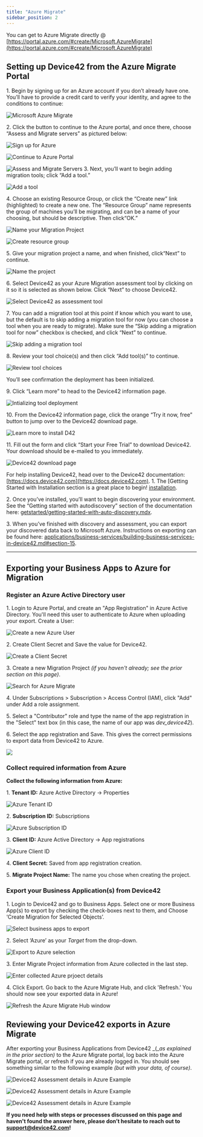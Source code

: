 ```yaml
---
title: "Azure Migrate"
sidebar_position: 2
---
```


You can get to Azure Migrate directly @ [https://portal.azure.com/#create/Microsoft.AzureMigrate](https://portal.azure.com/#create/Microsoft.AzureMigrate)

## Setting up Device42 from the Azure Migrate Portal

1\. Begin by signing up for an Azure account if you don’t already have one. You’ll have to provide a credit card to verify your identity, and agree to the conditions to continue: 

![Microsoft Azure Migrate](/assets/images/azure_migrate_start_free.png)

2\. Click the button to continue to the Azure portal, and once there, choose “Assess and Migrate servers” as pictured below: 

![Sign up for Azure](/assets/images/agree_step_2b.png) 

![Continue to Azure Portal](/assets/images/Continue_to_Azure_Portal-3.png) 

![Assess and Migrate Servers](/assets/images/Assess_and_migrate_servers-4.png) 3. Next, you’ll want to begin adding migration tools; click “Add a tool.” 

![Add a tool](/assets/images/add_tool-5.png)

4\. Choose an existing Resource Group, or click the “Create new” link (highlighted) to create a new one. The “Resource Group” name represents the group of machines you’ll be migrating, and can be a name of your choosing, but should be descriptive. Then click“OK.” 

![Name your Migration Project](/assets/images/add_a_tool-5.1.png) 

![Create resource group](/assets/images/add_a_tool-create-resource-group-5.2.png)

5\. Give your migration project a name, and when finished, click“Next” to continue. 

![Name the project](/assets/images/name_migration_project_5.3.png)

6\. Select Device42 as your Azure Migration assessment tool by clicking on it so it is selected as shown below. Click “Next” to choose Device42. 

![Select Device42 as assessment tool](/assets/images/add_tool_select_D42-6.png)

7\. You can add a migration tool at this point if know which you want to use, but the default is to skip adding a migration tool for now (you can choose a tool when you are ready to migrate). Make sure the “Skip adding a migration tool for now” checkbox is checked, and click “Next” to continue. 

![Skip adding a migration tool](/assets/images/add_tool_skip_migration-6.1.png)

8\. Review your tool choice(s) and then click “Add tool(s)” to continue. 

![Review tool choices](/assets/images/review_add_tool-6.2.png)

You’ll see confirmation the deployment has been initialized.

9\. Click “Learn more” to head to the Device42 information page. 

![Intializing tool deployment](/assets/images/initializing_deployment-7.png)

10\. From the Device42 information page, click the orange “Try it now, free” button to jump over to the Device42 download page. 

![Learn more to install D42](/assets/images/Install_d42_trial-8.png)

11\. Fill out the form and click “Start your Free Trial” to download Device42. Your download should be e-mailed to you immediately. 

![Device42 download page](/assets/images/Click_for_D42_Download_FINAL.png)

For help installing Device42, head over to the Device42 documentation: [https://docs.device42.com](https://docs.device42.com). 1. The [Getting Started with Installation section is a great place to begin! [installation](getstarted/installation/index.mdx).

2\. Once you’ve installed, you’ll want to begin discovering your environment. See the “Getting started with autodiscovery” section of the documentation here: [getstarted/getting-started-with-auto-discovery.mdx](/getstarted/getting-started-with-auto-discovery.mdx).

3\. When you’ve finished with discovery and assessment, you can export your discovered data back to Microsoft Azure. Instructions on exporting can be found here: [applications/business-services/building-business-services-in-device42.md#section-15](apps/business-services/building-business-services-in-device42.mdx#section-15).

* * *

## Exporting your Business Apps to Azure for Migration

### Register an Azure Active Directory user

1\. Login to Azure Portal, and create an "App Registration" in Azure Active Directory. You'll need this user to authenticate to Azure when uploading your export. Create a User:

![Create a new Azure User](/assets/images/register_an_application.png)

2\. Create Client Secret and Save the value for Device42.

![Create a Client Secret](/assets/images/certificates_and_secrets.png)

3\. Create a new Migration Project _(if you haven't already; see the prior section on this page)_.

![Search for Azure Migrate](/assets/images/search_azure_migrate.png)

4\. Under Subscriptions > Subscription > Access Control (IAM), click "Add" under Add a role assignment.

5\. Select a "Contributor" role and type the name of the app registration in the "Select" text box (in this case, the name of our app was _dev\_device42_).

6\. Select the app registration and Save. This gives the correct permissions to export data from Device42 to Azure.

![](/assets/images/Azure-Migrate_Add-Role-Assignment_App-Name.png)

### Collect required information from Azure

**Collect the following information from Azure:**

1\. **Tenant ID:** Azure Active Directory -> Properties

![Azure Tenant ID](/assets/images/Tenant_ID.png)

2\. **Subscription ID:** Subscriptions

![Azure Subscription ID](/assets/images/subscription_ID.png)

3\. **Client ID:** Azure Active Directory -> App registrations

![Azure Client ID](/assets/images/Client_ID.png)

4\. **Client Secret:** Saved from app registration creation.

5\. **Migrate Project Name:** The name you chose when creating the project.

### Export your Business Application(s) from Device42

1\. Login to Device42 and go to Business Apps. Select one or more Business App(s) to export by checking the check-boxes next to them, and Choose ‘Create Migration for Selected Objects’.

![Select business apps to export](/assets/images/Business_app_selection.png)

2\. Select ‘Azure’ as your _Target_ from the drop-down.

![Export to Azure selection](/assets/images/Export_Business_Apps.png)

3\. Enter Migrate Project information from Azure collected in the last step.

![Enter collected Azure prjoect details](/assets/images/Enter_project_Details.png)

4\. Click Export. Go back to the Azure Migrate Hub, and click 'Refresh.' You should now see your exported data in Azure!

![Refresh the Azure Migrate Hub window](/assets/images/Azure_Hub_REFRESH.png)

## Reviewing your Device42 exports in Azure Migrate

After exporting your Business Applications from Device42 _(__as explained in the prior section)_ to the Azure Migrate portal, log back into the Azure Migrate portal, or refresh if you are already logged in. You should see something similar to the following example _(but with your data, of course)_.

![Device42 Assessment details in Azure Example](/assets/images/Assessment_details_1.png)

![Device42 Assessment details in Azure Example](/assets/images/Assessment_details_2.png)

![Device42 Assessment details in Azure Example](/assets/images/Assessment_details_3.png)

**If you need help with steps or processes discussed on this page and haven't found the answer here, please don’t hesitate to reach out to [support@device42.com](mailto:support@device42.com)!**
